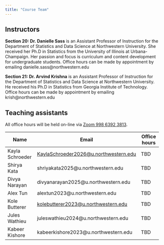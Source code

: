 ---
title: "Course Team"
---

## Instructors

**Section 20: Dr. Danielle Sass** is an Assistant Professor of Instruction for the Department of Statistics and Data Science at Northwestern University. She received her Ph.D in Statistics from the University of Illinois at Urbana-Champaign. Her passion and focus is curriculum and content development for undergraduate students. Office hours can be made by appointment by emailing danielle.sass\@northwestern.edu

**Section 21: Dr. Arvind Krishna** is an Assistant Professor of Instruction for the Department of Statistics and Data Science at Northwestern University. He received his Ph.D in Statistics from Georgia Institute of Technology. Office hours can be made by appointment by emailing krish\@northwestern.edu

## Teaching assistants

All office hours will be held on-line via [Zoom 998 6392 3813](https://northwestern.zoom.us/j/99863923813).

| Name            | Email                                                                                                | Office hours |
|------------------------|------------------------|------------------------|
| Kayla Schroeder | [[KaylaSchroeder2026\@u.northwestern.edu]{.underline}](mailto:KaylaSchroeder2026@u.northwestern.edu) | TBD          |
| Shirya Kata     | shriyakata2025\@u.northwestern.edu                                                                   | TBD          |
| Divya Narayan   | divyanarayan2025\@u.northwestern.edu                                                                 | TBD          |
| Alex Tun        | alextun2023\@u.northwestern.edu                                                                      | TBD          |
| Kole Butterer   | [[kolebutterer2023\@u.northwestern.edu]{.underline}](mailto:kolebutterer2023@u.northwestern.edu)     | TBD          |
| Jules Wathieu   | juleswathieu2024\@u.northwestern.edu                                                                 | TBD          |
| Kabeer Kishore  | kabeerkishore2023\@u.northwestern.edu                                                                | TBD          |
